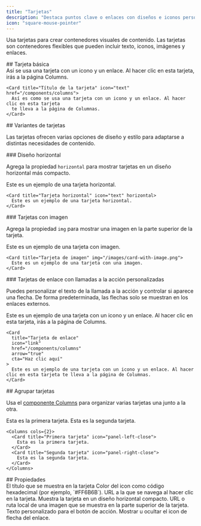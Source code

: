 ```yaml
---
title: "Tarjetas"
description: "Destaca puntos clave o enlaces con diseños e iconos personalizables"
icon: "square-mouse-pointer"
---
```



Usa tarjetas para crear contenedores visuales de contenido. Las tarjetas son contenedores flexibles que pueden incluir texto, iconos, imágenes y enlaces.

<div id="basic-card">
  ## Tarjeta básica
</div>

<Card title="Título de la tarjeta" icon="text" href="/es/components/columns">
  Así se usa una tarjeta con un icono y un enlace. Al hacer clic en esta tarjeta,
  irás a la página Columns.
</Card>

```mdx Card example
<Card title="Título de la tarjeta" icon="text" href="/components/columns">
  Así es como se usa una tarjeta con un icono y un enlace. Al hacer clic en esta tarjeta
  te lleva a la página de Columnas.
</Card>
```

<div id="card-variations">
  ## Variantes de tarjetas
</div>

Las tarjetas ofrecen varias opciones de diseño y estilo para adaptarse a distintas necesidades de contenido.

<div id="horizontal-layout">
  ### Diseño horizontal
</div>

Agrega la propiedad `horizontal` para mostrar tarjetas en un diseño horizontal más compacto.

<Card title="Tarjeta horizontal" icon="text" horizontal>
  Este es un ejemplo de una tarjeta horizontal.
</Card>

```mdx Horizontal card example
<Card title="Tarjeta horizontal" icon="text" horizontal>
  Este es un ejemplo de una tarjeta horizontal.
</Card>
```

<div id="image-cards">
  ### Tarjetas con imagen
</div>

Agrega la propiedad `img` para mostrar una imagen en la parte superior de la tarjeta.

<Card title="Tarjeta con imagen" img="https://mintlify-assets.b-cdn.net/yosemite.jpg">
  Este es un ejemplo de una tarjeta con imagen.
</Card>

```mdx Image card example
<Card title="Tarjeta de imagen" img="/images/card-with-image.png">
  Este es un ejemplo de una tarjeta con una imagen.
</Card>
```

<div id="link-cards-with-custom-ctas">
  ### Tarjetas de enlace con llamadas a la acción personalizadas
</div>

Puedes personalizar el texto de la llamada a la acción y controlar si aparece una flecha. De forma predeterminada, las flechas solo se muestran en los enlaces externos.

<Card title="Link card" icon="link" href="/es/components/columns" arrow="true" cta="Click here">
  Este es un ejemplo de una tarjeta con un icono y un enlace. Al hacer clic en esta tarjeta, irás a la página de Columns.
</Card>

```mdx Link card example
<Card
  title="Tarjeta de enlace"
  icon="link"
  href="/components/columns"
  arrow="true"
  cta="Haz clic aquí"
>
  Este es un ejemplo de una tarjeta con un icono y un enlace. Al hacer clic en esta tarjeta te lleva a la página de Columnas.
</Card>
```

<div id="grouping-cards">
  ## Agrupar tarjetas
</div>

Usa el [componente Columns](/es/components/columns) para organizar varias tarjetas una junto a la otra.

<Columns cols={2}>
  <Card title="First card" icon="panel-left-close">
    Esta es la primera tarjeta.
  </Card>

  <Card title="Second card" icon="panel-right-close">
    Esta es la segunda tarjeta.
  </Card>
</Columns>

```mdx Columns example
<Columns cols={2}>
  <Card title="Primera tarjeta" icon="panel-left-close">
    Esta es la primera tarjeta.
  </Card>
  <Card title="Segunda tarjeta" icon="panel-right-close">
    Esta es la segunda tarjeta.
  </Card>
</Columns>
```

<div id="properties">
  ## Propiedades
</div>

<ResponseField name="title" type="string" required>
  El título que se muestra en la tarjeta
</ResponseField>

<IconsOptional />

<ResponseField name="color" type="string">
  Color del icon como código hexadecimal (por ejemplo, `#FF6B6B`).
</ResponseField>

<ResponseField name="href" type="string">
  URL a la que se navega al hacer clic en la tarjeta.
</ResponseField>

<ResponseField name="horizontal" type="boolean">
  Muestra la tarjeta en un diseño horizontal compacto.
</ResponseField>

<ResponseField name="img" type="string">
  URL o ruta local de una imagen que se muestra en la parte superior de la tarjeta.
</ResponseField>

<ResponseField name="cta" type="string">
  Texto personalizado para el botón de acción.
</ResponseField>

<ResponseField name="arrow" type="boolean">
  Mostrar u ocultar el icon de flecha del enlace.
</ResponseField>